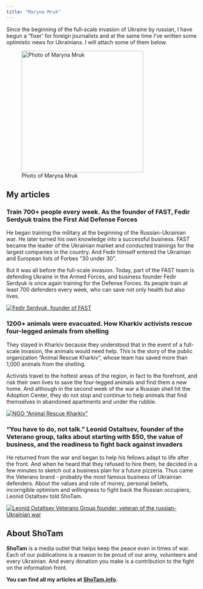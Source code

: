 ```yaml
---
title: "Maryna Mruk"
---
```


Since the beginning of the full-scale invasion of Ukraine by russian, I have begun a "fixer' for foreign journalists and at the same time I've written some optimistic news for Ukrainians. I will attach some of them below.

![Photo of Maryna Mruk](images/photo2.jpg){fig-align="left" width="320"}

## My articles

### Train 700+ people every week. As the founder of FAST, Fedir Serdyuk trains the First Aid Defense Forces

He began training the military at the beginning of the Russian-Ukrainian war. He later turned his own knowledge into a successful business. FAST became the leader of the Ukrainian market and conducted trainings for the largest companies in the country. And Fedir himself entered the Ukrainian and European lists of Forbes "30 under 30".

But it was all before the full-scale invasion. Today, part of the FAST team is defending Ukraine in the Armed Forces, and business founder Fedir Serdyuk is once again training for the Defense Forces. Its people train at least 700 defenders every week, who can save not only health but also lives.

[![Fedir Serdyuk, founder of FAST](images/2022-06-11%2010.44.43.jpg)](https://shotam.info/trenuiemo-700-liudey-shchotyzhnia-yak-zasnovnyk-fast-fedir-serdiuk-navchaie-pershoi-dopomohy-ukrainski-syly-oborony/)

### 1200+ animals were evacuated. How Kharkiv activists rescue four-legged animals from shelling

They stayed in Kharkiv because they understood that in the event of a full-scale invasion, the animals would need help. This is the story of the public organization "Animal Rescue Kharkiv", whose team has saved more than 1,000 animals from the shelling.

Activists travel to the hottest areas of the region, in fact to the forefront, and risk their own lives to save the four-legged animals and find them a new home. And although in the second week of the war a Russian shell hit the Adoption Center, they do not stop and continue to help animals that find themselves in abandoned apartments and under the rubble.

[![NGO "Animal Rescue Kharkiv"](images/photo3.jpg){fig-align="center"}](https://shotam.info/evakuiuvaly-1200-tvaryn-yak-kharkivski-aktyvisty-vyvoziat-chotyrylapykh-z-pid-obstriliv-ta-riatuiut-ikhni-zhyttia/)

### "You have to do, not talk." Leonid Ostaltsev, founder of the Veterano group, talks about starting with \$50, the value of business, and the readiness to fight back against invaders

He returned from the war and began to help his fellows adapt to life after the front. And when he heard that they refused to hire them, he decided in a few minutes to sketch out a business plan for a future pizzeria. Thus came the Veterano brand - probably the most famous business of Ukrainian defenders. About the values and role of money, personal beliefs, incorrigible optimism and willingness to fight back the Russian occupiers, Leonid Ostaltsev told ShoTam.

[![Leonid Ostaltsev Veterano Group founder, veteran of the russian-Ukrainian war](images/photo4.jpg){fig-align="left"}](https://shotam.info/treba-robyty-a-ne-tryndity-zasnovnyk-veterano-leonid-ostaltsev-pro-start-iz-50-tsinnosti-biznesu-ta-hotovnist-davaty-vidsich-okupantam/)

## About ShoTam

**ShoTam** is a media outlet that helps keep the peace even in times of war. Each of our publications is a reason to be proud of our army, volunteers and every Ukrainian. And every donation you make is a contribution to the fight on the information front.

**You can find all my articles at [ShoTam.info](https://shotam.info).**
